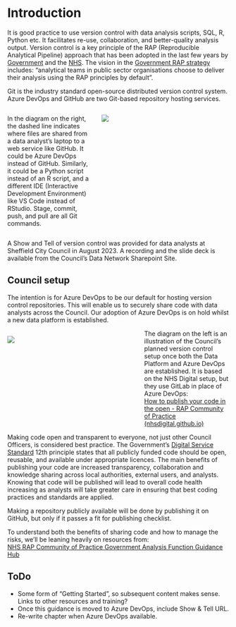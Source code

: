 # Introduction

It is good practice to use version control with data analysis scripts, SQL, R, Python etc. It facilitates re-use, collaboration, and better-quality analysis output. Version control is a key principle of the RAP (Reproducible Analytical Pipeline) approach that has been adopted in the last few years by [Government](https://analysisfunction.civilservice.gov.uk/support/reproducible-analytical-pipelines/) and the [NHS](https://nhsdigital.github.io/rap-community-of-practice/). The vision in the [Government RAP strategy](https://analysisfunction.civilservice.gov.uk/policy-store/reproducible-analytical-pipelines-strategy/) includes: “analytical teams in public sector organisations choose to deliver their analysis using the RAP principles by default”. 

Git is the industry standard open-source distributed version control system. Azure DevOps and GitHub are two Git-based repository hosting services. 

:::: {.columns}

::: {.column width="40%"}
In the diagram on the right, the dashed line indicates where files are shared from a data analyst’s laptop to a web service like GitHub. It could be Azure DevOps instead of GitHub. Similarly, it could be a Python script instead of an R script, and a different IDE (Interactive Development Environment) like VS Code instead of RStudio. Stage, commit, push, and pull are all Git commands.
:::

::: {.column width="60%"}
![](resources/git-repo.png){fig-align="right"}
:::

::::

A Show and Tell of version control was provided for data analysts at Sheffield City Council in August 2023. A recording and the slide deck is available from the Council's Data Network Sharepoint Site.

## Council setup

The intention is for Azure DevOps to be our default for hosting version control repositories. This will enable us to securely share code with data analysts across the Council. Our adoption of Azure DevOps is on hold whilst a new data platform is established. 

:::: {.columns}

::: {.column width="60%"}
![](resources/vc-scc.png){fig-align="left"}
:::

::: {.column width="40%"}
| The diagram on the left is an illustration of the Council’s planned version control setup once both the Data Platform and Azure DevOps are established. It is based on the NHS Digital setup, but they use GitLab in place of Azure DevOps:  
| [How to publish your code in the open - RAP Community of Practice (nhsdigital.github.io)](https://nhsdigital.github.io/rap-community-of-practice/implementing_RAP/how-to-publish-your-code-in-the-open/)
:::

::::

Making code open and transparent to everyone, not just other Council Officers, is considered best practice. The Government's [Digital Service Standard](https://www.gov.uk/service-manual/service-standard) 12th principle states that all publicly funded code should be open, reusable, and available under appropriate licences. The main benefits of publishing your code are increased transparency, collaboration and knowledge sharing across local authorities, external users, and analysts. Knowing that code will be published will lead to overall code health increasing as analysts will take greater care in ensuring that best coding practices and standards are applied.

Making a repository publicly available will be done by publishing it on GitHub, but only if it passes a fit for publishing checklist.

| To understand both the benefits of sharing code and how to manage the risks, we'll be leaning heavily on resources from:  
| [NHS RAP Community of Practice Government Analysis Function Guidance Hub](https://analysisfunction.civilservice.gov.uk/policy-store/)

## ToDo  

* Some form of "Getting Started", so subsequent content makes sense. Links to other resources and training?  
* Once this guidance is moved to Azure DevOps, include Show & Tell URL.  
* Re-write chapter when Azure DevOps available.   